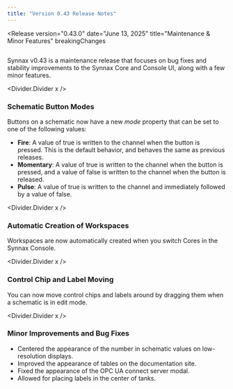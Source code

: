 ```yaml
---
title: "Version 0.43 Release Notes"
---
```




<Release
    version="0.43.0"
    date="June 13, 2025"
    title="Maintenance & Minor Features"
    breakingChanges
>

<Image
  client:only="react"
  id="releases/0-43-0/thumbnail"
  themed={false}
  extension="svg"
/>

Synnax v0.43 is a maintenance release that focuses on bug fixes and stability
improvements to the Synnax Core and Console UI, along with a few minor features.

<Divider.Divider x />

### Schematic Button Modes

Buttons on a schematic now have a new _mode_ property that can be set to one of the
following values:

- **Fire**: A value of true is written to the channel when the button is pressed. This
  is the default behavior, and behaves the same as previous releases.
- **Momentary**: A value of true is written to the channel when the button is pressed,
  and a value of false is written to the channel when the button is released.
- **Pulse**: A value of true is written to the channel and immediately followed by a
  value of false.

<Divider.Divider x />

### Automatic Creation of Workspaces

Workspaces are now automatically created when you switch Cores in the Synnax Console.

<Divider.Divider x />

### Control Chip and Label Moving

You can now move control chips and labels around by dragging them when a schematic is in
edit mode.

<Divider.Divider x />

### Minor Improvements and Bug Fixes

- Centered the appearance of the number in schematic values on low-resolution displays.
- Improved the appearance of tables on the documentation site.
- Fixed the appearance of the OPC UA connect server modal.
- Allowed for placing labels in the center of tanks.

</Release>
